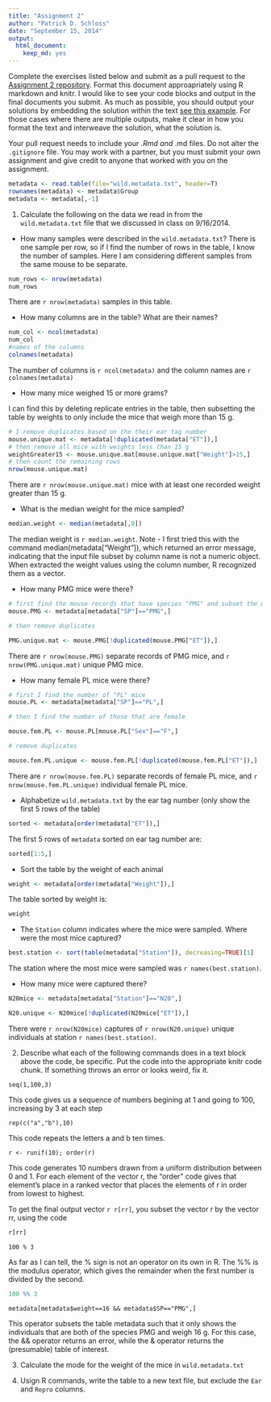 ```yaml
---
title: "Assignment 2"
author: "Patrick D. Schloss"
date: "September 15, 2014"
output:
  html_document:
    keep_md: yes
---
```


Complete the exercises listed below and submit as a pull request to the [Assignment 2 repository](http://www.github.com/microbialinformatics/assignment02).  Format this document approapriately using R markdown and knitr. I would like to see your code blocks and output in the final documents you submit. As much as possible, you should output your solutions by embedding the solution within the text [see this example](https://github.com/microbialinformatics/assignment02/blob/master/example.Rmd). For those cases where there are multiple outputs, make it clear in how you format the text and interweave the solution, what the solution is.

Your pull request needs to include your *.Rmd and *.md files. Do not alter the `.gitignore` file. You may work with a partner, but you must submit your own assignment and give credit to anyone that worked with you on the assignment.

```r
metadata <- read.table(file="wild.metadata.txt", header=T)
rownames(metadata) <- metadata$Group
metadata <- metadata[,-1]
```

1.  Calculate the following on the data we read in from the `wild.metadata.txt` file that we discussed in class on 9/16/2014.

  * How many samples were described in the `wild.metadata.txt`?
  There is one sample per row, so if I find the number of rows in the table, I know 
the number of samples. Here I am considering different samples from the same mouse
to be separate.
```r
num_rows <- nrow(metadata)
num_rows
```

There are `r nrow(metadata)` samples in this table.

  * How many columns are in the table? What are their names?
  
  ```r
num_col <- ncol(metadata)
num_col
#names of the columns
colnames(metadata)
```

The number of columns is `r ncol(metadata)` and the column names are 
`r colnames(metadata)`

  * How many mice weighed 15 or more grams?
  
  I can find this by deleting replicate entries in the table, then subsetting the table
by weights to only include the mice that weigh more than 15 g.

```r
# I remove duplicates based on the their ear tag number
mouse.unique.mat <- metadata[!duplicated(metadata["ET"]),]
# then remove all mice with weights less than 15 g
weightGreater15 <- mouse.unique.mat[mouse.unique.mat["Weight"]>15,]
# then count the remaining rows
nrow(mouse.unique.mat)
```

There are `r nrow(mouse.unique.mat)` mice with at least one recorded weight greater than 15 g.

  * What is the median weight for the mice sampled?
  
  
```r
median.weight <- median(metadata[,8])
```

The median weight is `r median.weight`. Note - I first tried this with the command 
median(metadata["Weight"]), which returned an error message, indicating that the input file
subset by column name is not a numeric object. When extracted the weight values using the 
column number, R recognized them as a vector.


  * How many PMG mice were there?
  
```r
# first find the mouse records that have species "PMG" and subset the matrix
mouse.PMG <- metadata[metadata["SP"]=="PMG",]

# then remove duplicates

PMG.unique.mat <- mouse.PMG[!duplicated(mouse.PMG["ET"]),]
```

There are `r nrow(mouse.PMG)` separate records of PMG mice, and `r nrow(PMG.unique.mat)` unique
PMG mice.

  * How many female PL mice were there?
  
```r
# first I find the number of "PL" mice
mouse.PL <- metadata[metadata["SP"]=="PL",]

# then I find the number of those that are female

mouse.fem.PL <- mouse.PL[mouse.PL["Sex"]=="F",]

# remove duplicates

mouse.fem.PL.unique <- mouse.fem.PL[!duplicated(mouse.fem.PL["ET"]),]
```

There are `r nrow(mouse.fem.PL)` separate records of female PL mice, and 
`r nrow(mouse.fem.PL.unique)` individual female PL mice.

  * Alphabetize `wild.metadata.txt` by the ear tag number (only show the first 5 rows of the table)
  
```r
sorted <- metadata[order(metadata["ET"]),]
```

The first 5 rows of `metadata` sorted on ear tag number are: 

```r
sorted[1:5,]
```

  * Sort the table by the weight of each animal
  
```r
weight <- metadata[order(metadata["Weight"]),]
```

The table sorted by weight is:

```r
weight
```

  * The `Station` column indicates where the mice were sampled. Where were the most mice captured?
  
```r
best.station <- sort(table(metadata["Station"]), decreasing=TRUE)[1]
```

The station where the most mice were sampled was `r names(best.station)`.

  * How many mice were captured there?

```r
N20mice <- metadata[metadata["Station"]=="N20",]

N20.unique <- N20mice[!duplicated(N20mice["ET"]),]
```

There were `r nrow(N20mice)` captures of `r nrow(N20.unique)` unique individuals at 
station `r names(best.station)`.


2.	Describe what each of the following commands does in a text block above the code, be specific. Put the code into the appropriate knitr code chunk. If something throws an error or looks weird, fix it.

```
seq(1,100,3)
```
This code gives us a sequence of numbers begining at 1 and going to 100, increasing by 3 at each step

```
rep(c("a","b"),10)
```
This code repeats the letters a and b ten times.

```
r <- runif(10); order(r)
```
This code generates 10 numbers drawn from a uniform distribution between 0 and 1. For each element of the vector r, the "order" code gives that element's place in a ranked vector that places the elements of r in order from lowest to highest.

To get the final output vector `r r[rr]`, you subset the vector r by the vector rr, using the code

```r
r[rr]
```

```
100 % 3
```

As far as I can tell, the % sign is not an operator on its own in R. The %% is the modulus operator, which gives the remainder when the first number is divided by the second.

```r
100 %% 3
```



```
metadata[metadata$weight==16 && metadata$SP=="PMG",]
```

This operator subsets the table metadata such that it only shows the individuals that are both of the species PMG and weigh 16 g. For this case, the && operator returns an error, while the & operator returns the (presumable) table of interest.



3.	Calculate the mode for the weight of the mice in `wild.metadata.txt`


4.	Usign R commands, write the table to a new text file, but exclude the `Ear` and `Repro` columns.

